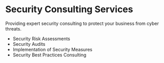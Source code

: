 # Security Consulting Services

Providing expert security consulting to protect your business from cyber threats.

*   Security Risk Assessments
*   Security Audits
*   Implementation of Security Measures
*   Security Best Practices Consulting
